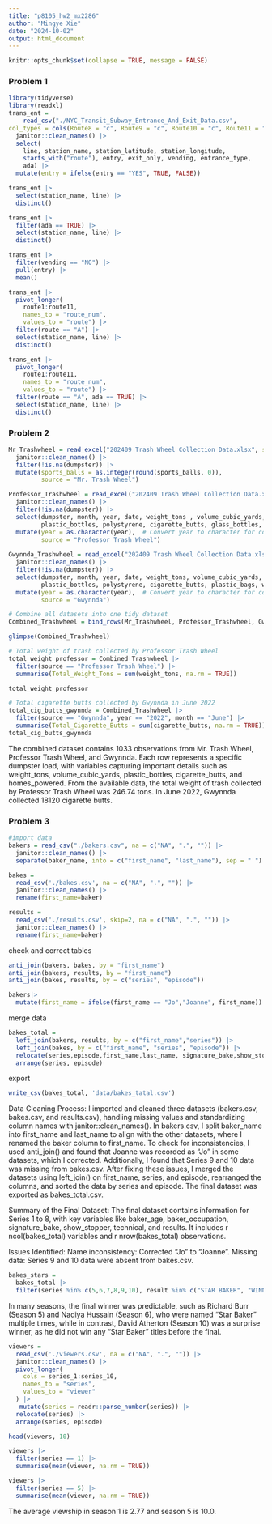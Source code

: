 ```yaml
---
title: "p8105_hw2_mx2286"
author: "Mingye Xie"
date: "2024-10-02"
output: html_document
---
```


```r
knitr::opts_chunk$set(collapse = TRUE, message = FALSE)
```
### Problem 1

```r
library(tidyverse)
library(readxl)
trans_ent = 
	read_csv("./NYC_Transit_Subway_Entrance_And_Exit_Data.csv",
col_types = cols(Route8 = "c", Route9 = "c", Route10 = "c", Route11 = "c")) |> 
  janitor::clean_names() |> 
  select(
    line, station_name, station_latitude, station_longitude, 
    starts_with("route"), entry, exit_only, vending, entrance_type, 
    ada) |> 
  mutate(entry = ifelse(entry == "YES", TRUE, FALSE))
```

```r
trans_ent |> 
  select(station_name, line) |> 
  distinct()
```

```r
trans_ent |> 
  filter(ada == TRUE) |> 
  select(station_name, line) |> 
  distinct()
```

```r
trans_ent |> 
  filter(vending == "NO") |> 
  pull(entry) |> 
  mean()
```


```r
trans_ent |> 
  pivot_longer(
    route1:route11,
    names_to = "route_num",
    values_to = "route") |> 
  filter(route == "A") |> 
  select(station_name, line) |> 
  distinct()

trans_ent |> 
  pivot_longer(
    route1:route11,
    names_to = "route_num",
    values_to = "route") |> 
  filter(route == "A", ada == TRUE) |> 
  select(station_name, line) |> 
  distinct()
```
### Problem 2


```r
Mr_Trashwheel = read_excel("202409 Trash Wheel Collection Data.xlsx", sheet = 1, skip = 1) |> 
  janitor::clean_names() |> 
  filter(!is.na(dumpster)) |> 
  mutate(sports_balls = as.integer(round(sports_balls, 0)),
         source = "Mr. Trash Wheel")

Professor_Trashwheel = read_excel("202409 Trash Wheel Collection Data.xlsx", sheet = 2, skip = 1) |> 
  janitor::clean_names() |> 
  filter(!is.na(dumpster)) |> 
  select(dumpster, month, year, date, weight_tons , volume_cubic_yards,
         plastic_bottles, polystyrene, cigarette_butts, glass_bottles, plastic_bags, wrappers, homes_powered) |> 
  mutate(year = as.character(year),  # Convert year to character for consistency
         source = "Professor Trash Wheel")
 
Gwynnda_Trashwheel = read_excel("202409 Trash Wheel Collection Data.xlsx", sheet = 4, skip = 1) |> 
  janitor::clean_names() |> 
  filter(!is.na(dumpster)) |> 
  select(dumpster, month, year, date, weight_tons, volume_cubic_yards,
         plastic_bottles, polystyrene, cigarette_butts, plastic_bags, wrappers, homes_powered) |> 
  mutate(year = as.character(year),  # Convert year to character for consistency
         source = "Gwynnda")
```

```r
# Combine all datasets into one tidy dataset
Combined_Trashwheel = bind_rows(Mr_Trashwheel, Professor_Trashwheel, Gwynnda_Trashwheel)

glimpse(Combined_Trashwheel)

```
```r
# Total weight of trash collected by Professor Trash Wheel
total_weight_professor = Combined_Trashwheel |> 
  filter(source == "Professor Trash Wheel") |> 
  summarise(Total_Weight_Tons = sum(weight_tons, na.rm = TRUE))

total_weight_professor

```
```r
# Total cigarette butts collected by Gwynnda in June 2022
total_cig_butts_gwynnda = Combined_Trashwheel |> 
  filter(source == "Gwynnda", year == "2022", month == "June") |> 
  summarise(Total_Cigarette_Butts = sum(cigarette_butts, na.rm = TRUE))
total_cig_butts_gwynnda
```
The combined dataset contains 1033 observations from Mr. Trash Wheel, Professor Trash Wheel, and Gwynnda. Each row represents a specific dumpster load, with variables capturing important details such as weight_tons, volume_cubic_yards, plastic_bottles, cigarette_butts, and homes_powered. From the available data, the total weight of trash collected by Professor Trash Wheel was 246.74 tons. In June 2022, Gwynnda collected 18120 cigarette butts.


### Problem 3

```r
#import data
bakers = read_csv("./bakers.csv", na = c("NA", ".", "")) |> 
  janitor::clean_names() |> 
  separate(baker_name, into = c("first_name", "last_name"), sep = " ") 

bakes = 
  read_csv('./bakes.csv', na = c("NA", ".", "")) |> 
  janitor::clean_names() |> 
  rename(first_name=baker)

results = 
  read_csv('./results.csv', skip=2, na = c("NA", ".", "")) |> 
  janitor::clean_names() |> 
  rename(first_name=baker)
```

check and correct tables

```r
anti_join(bakers, bakes, by = "first_name")
anti_join(bakers, results, by = "first_name")
anti_join(bakes, results, by = c("series", "episode"))

bakers|>
  mutate(first_name = ifelse(first_name == "Jo","Joanne", first_name))
```

merge data

```r
bakes_total = 
  left_join(bakers, results, by = c("first_name","series")) |> 
  left_join(bakes, by = c("first_name", "series", "episode")) |> 
  relocate(series,episode,first_name,last_name, signature_bake,show_stopper,technical,result,baker_age, baker_occupation, hometown) |> 
  arrange(series, episode)
```

export

```r
write_csv(bakes_total, 'data/bakes_tatal.csv')
```
Data Cleaning Process:
I imported and cleaned three datasets (bakers.csv, bakes.csv, and results.csv), handling missing values and standardizing column names with janitor::clean_names(). In bakers.csv, I split baker_name into first_name and last_name to align with the other datasets, where I renamed the baker column to first_name. To check for inconsistencies, I used anti_join() and found that Joanne was recorded as "Jo" in some datasets, which I corrected. Additionally, I found that Series 9 and 10 data was missing from bakes.csv. After fixing these issues, I merged the datasets using left_join() on first_name, series, and episode, rearranged the columns, and sorted the data by series and episode. The final dataset was exported as bakes_total.csv.

Summary of the Final Dataset:
The final dataset contains information for Series 1 to 8, with key variables like baker_age, baker_occupation, signature_bake, show_stopper, technical, and results. It includes r ncol(bakes_total) variables and r nrow(bakes_total) observations.

Issues Identified:
Name inconsistency: Corrected "Jo" to "Joanne".
Missing data: Series 9 and 10 data were absent from bakes.csv.

```r
bakes_stars =
  bakes_total |>
  filter(series %in% c(5,6,7,8,9,10), result %in% c("STAR BAKER", "WINNER"))
```
In many seasons, the final winner was predictable, such as Richard Burr (Season 5) and Nadiya Hussain (Season 6), who were named "Star Baker" multiple times, while in contrast, David Atherton (Season 10) was a surprise winner, as he did not win any "Star Baker" titles before the final.

```r
viewers = 
  read_csv('./viewers.csv', na = c("NA", ".", "")) |>
  janitor::clean_names() |> 
  pivot_longer(
    cols = series_1:series_10,
    names_to = "series",
    values_to = "viewer"
  ) |> 
   mutate(series = readr::parse_number(series)) |>
  relocate(series) |>
  arrange(series, episode)

head(viewers, 10)

viewers |> 
  filter(series == 1) |> 
  summarise(mean(viewer, na.rm = TRUE))

viewers |> 
  filter(series == 5) |> 
  summarise(mean(viewer, na.rm = TRUE))
```

The average viewship in season 1 is 2.77 and season 5 is 10.0. 

